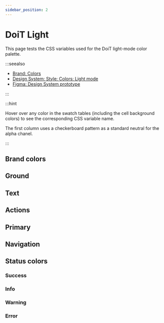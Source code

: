 ```yaml
---
sidebar_position: 2
---
```


# DoiT Light

This page tests the CSS variables used for the DoiT light-mode color palette.

:::seealso

- [Brand: Colors](https://brand.doit-intl.com/7c3fb8236/p/02a0b8-colors)
- [Design System: Style: Colors: Light mode](https://design.doit-intl.com/90bbd94fe/p/362a40-colors/b/26206b)
- [Figma: Design System prototype](https://go/design-system-figma)

:::

:::hint

Hover over any color in the swatch tables (including the cell background colors) to
see the corresponding CSS variable name.

The first column uses a checkerboard pattern as a standard neutral for the alpha chanel.

:::


<div class="overflow_container">
<div class="overflow_content">

## Brand colors

<ColorPalette paletteName="doit-brand" />

## Ground

<ColorPalette paletteName="doit-ground" />

## Text

<ColorPalette paletteName="doit-text" />

## Actions

<ColorPalette paletteName="doit-actions" />

## Primary

<ColorPalette paletteName="doit-primary" />

## Navigation

<ColorPalette paletteName="doit-navigation" />

## Status colors

### Success

<ColorPalette paletteName="doit-success" />

### Info

<ColorPalette paletteName="doit-info" />

### Warning

<ColorPalette paletteName="doit-warning" />

### Error

<ColorPalette paletteName="doit-error" />

</div>
</div>
